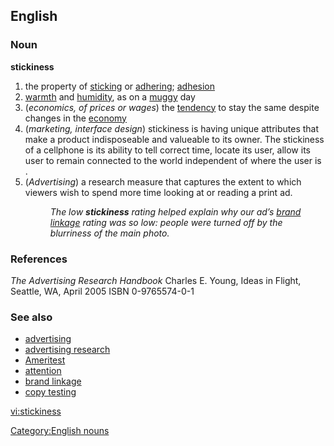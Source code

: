 ==English==
===Noun===
'''stickiness'''
# the property of [[sticking]] or [[adhering]]; [[adhesion]]
# [[warmth]] and [[humidity]], as on a [[muggy]] day
#(''economics, of prices or wages'') the [[tendency]] to stay the same despite changes in the [[economy]]
#(''marketing, interface design'') stickiness is having unique attributes that make a product indisposeable and valueable to its owner. The stickiness of a cellphone is its ability to tell correct time, locate its user, allow its user to remain connected to the world independent of where the user is .
#(''Advertising'') a research measure that captures the extent to which viewers wish to spend more time looking at or reading a print ad.
#:''The low '''stickiness''' rating helped explain why our ad’s [[brand linkage]] rating was so low: people were turned off by the blurriness of the main photo.''

===References===
''The Advertising Research Handbook'' Charles E. Young, Ideas in Flight, Seattle, WA, April 2005 ISBN 0-9765574-0-1

===See also===
*[[w:advertising|advertising]]
*[[w:advertising research|advertising research]]
*[[w:Ameritest|Ameritest]]
*[[w:attention|attention]]
*[[brand linkage]]
*[[w:copy testing|copy testing]]


[[Category:English nouns]]
[[vi:stickiness]]